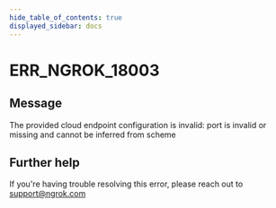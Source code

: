 ```yaml
---
hide_table_of_contents: true
displayed_sidebar: docs
---
```



# ERR_NGROK_18003

## Message

The provided cloud endpoint configuration is invalid: port is invalid or missing and cannot be inferred from scheme

<ErrorDetails error="err_ngrok_18003" />

## Further help

If you're having trouble resolving this error, please reach out to [support@ngrok.com](mailto:support@ngrok.com?subject=Help%20with%20ERR_NGROK_18003)
